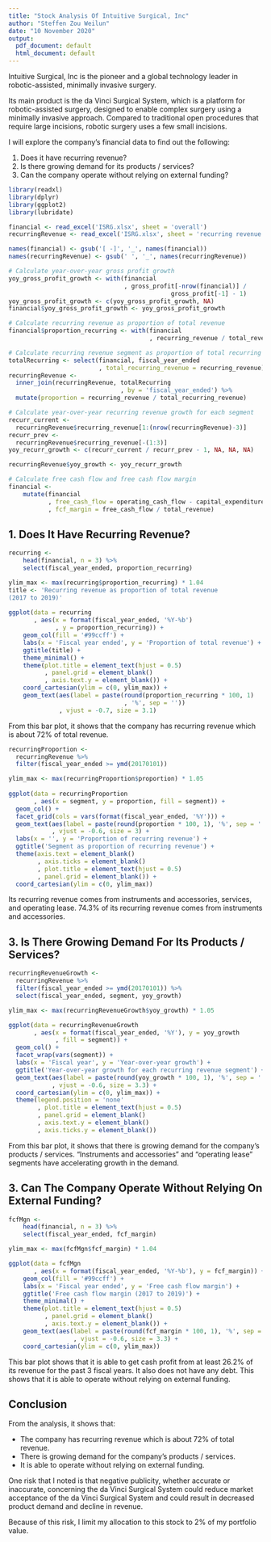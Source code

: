 ```yaml
---
title: "Stock Analysis Of Intuitive Surgical, Inc"
author: "Steffen Zou Weilun"
date: "10 November 2020"
output:
  pdf_document: default
  html_document: default
---
```


Intuitive Surgical, Inc is the pioneer and a global technology leader in robotic-assisted, minimally invasive surgery.

Its main product is the da Vinci Surgical System, which is a platform for robotic-assisted surgery, designed to enable complex surgery using a minimally invasive approach. Compared to traditional open procedures that require large incisions, robotic surgery uses a few small incisions.

I will explore the company's financial data to find out the following:

1. Does it have recurring revenue?
2. Is there growing demand for its products / services?
3. Can the company operate without relying on external funding?

```r
library(readxl)
library(dplyr)
library(ggplot2)
library(lubridate)

financial <- read_excel('ISRG.xlsx', sheet = 'overall')
recurringRevenue <- read_excel('ISRG.xlsx', sheet = 'recurring revenue')

names(financial) <- gsub('[ -]', '_', names(financial))
names(recurringRevenue) <- gsub(' ', '_', names(recurringRevenue))

# Calculate year-over-year gross profit growth
yoy_gross_profit_growth <- with(financial
                                , gross_profit[-nrow(financial)] / 
                                             gross_profit[-1] - 1)
yoy_gross_profit_growth <- c(yoy_gross_profit_growth, NA)
financial$yoy_gross_profit_growth <- yoy_gross_profit_growth

# Calculate recurring revenue as proportion of total revenue
financial$proportion_recurring <- with(financial
                                       , recurring_revenue / total_revenue)

# Calculate recurring revenue segment as proportion of total recurring revenue
totalRecurring <- select(financial, fiscal_year_ended
                         , total_recurring_revenue = recurring_revenue)
recurringRevenue <- 
  inner_join(recurringRevenue, totalRecurring
                               , by = 'fiscal_year_ended') %>%
  mutate(proportion = recurring_revenue / total_recurring_revenue)

# Calculate year-over-year recurring revenue growth for each segment
recurr_current <- 
  recurringRevenue$recurring_revenue[1:(nrow(recurringRevenue)-3)]
recurr_prev <- 
  recurringRevenue$recurring_revenue[-(1:3)]
yoy_recurr_growth <- c(recurr_current / recurr_prev - 1, NA, NA, NA)

recurringRevenue$yoy_growth <- yoy_recurr_growth

# Calculate free cash flow and free cash flow margin
financial <- 
    mutate(financial
           , free_cash_flow = operating_cash_flow - capital_expenditure
           , fcf_margin = free_cash_flow / total_revenue)
```


## 1. Does It Have Recurring Revenue?

```r
recurring <-
    head(financial, n = 3) %>%
    select(fiscal_year_ended, proportion_recurring)

ylim_max <- max(recurring$proportion_recurring) * 1.04
title <- 'Recurring revenue as proportion of total revenue 
(2017 to 2019)'
    
ggplot(data = recurring
       , aes(x = format(fiscal_year_ended, '%Y-%b')
             , y = proportion_recurring)) +
    geom_col(fill = '#99ccff') +
    labs(x = 'Fiscal year ended', y = 'Proportion of total revenue') +
    ggtitle(title) +
    theme_minimal() +
    theme(plot.title = element_text(hjust = 0.5)
          , panel.grid = element_blank()
          , axis.text.y = element_blank()) +
    coord_cartesian(ylim = c(0, ylim_max)) +
    geom_text(aes(label = paste(round(proportion_recurring * 100, 1)
                                , '%', sep = ''))
              , vjust = -0.7, size = 3.1)
```

From this bar plot, it shows that the company has recurring revenue which is about 72% of total revenue.

```r
recurringProportion <- 
  recurringRevenue %>% 
  filter(fiscal_year_ended >= ymd(20170101))

ylim_max <- max(recurringProportion$proportion) * 1.05
  
ggplot(data = recurringProportion
       , aes(x = segment, y = proportion, fill = segment)) +
  geom_col() +
  facet_grid(cols = vars(format(fiscal_year_ended, '%Y'))) +
  geom_text(aes(label = paste(round(proportion * 100, 1), '%', sep = ''))
            , vjust = -0.6, size = 3) +
  labs(x = '', y = 'Proportion of recurring revenue') +
  ggtitle('Segment as proportion of recurring revenue') +
  theme(axis.text = element_blank()
        , axis.ticks = element_blank()
        , plot.title = element_text(hjust = 0.5)
        , panel.grid = element_blank()) +
  coord_cartesian(ylim = c(0, ylim_max))
```

Its recurring revenue comes from instruments and accessories, services, and operating lease. 74.3% of its recurring revenue comes from instruments and accessories.


## 3. Is There Growing Demand For Its Products / Services?

```r
recurringRevenueGrowth <- 
  recurringRevenue %>% 
  filter(fiscal_year_ended >= ymd(20170101)) %>%
  select(fiscal_year_ended, segment, yoy_growth)

ylim_max <- max(recurringRevenueGrowth$yoy_growth) * 1.05

ggplot(data = recurringRevenueGrowth
       , aes(x = format(fiscal_year_ended, '%Y'), y = yoy_growth
             , fill = segment)) +
  geom_col() +
  facet_wrap(vars(segment)) +
  labs(x = 'Fiscal year', y = 'Year-over-year growth') +
  ggtitle('Year-over-year growth for each recurring revenue segment') +
  geom_text(aes(label = paste(round(yoy_growth * 100, 1), '%', sep = ''))
            , vjust = -0.6, size = 3.3) +
  coord_cartesian(ylim = c(0, ylim_max)) +
  theme(legend.position = 'none'
        , plot.title = element_text(hjust = 0.5)
        , panel.grid = element_blank()
        , axis.text.y = element_blank()
        , axis.ticks.y = element_blank())
```

From this bar plot, it shows that there is growing demand for the company's products / services. "Instruments and accessories" and "operating lease" segments have accelerating growth in the demand.


## 3. Can The Company Operate Without Relying On External Funding?

```r
fcfMgn <- 
    head(financial, n = 3) %>%
    select(fiscal_year_ended, fcf_margin)

ylim_max <- max(fcfMgn$fcf_margin) * 1.04

ggplot(data = fcfMgn
       , aes(x = format(fiscal_year_ended, '%Y-%b'), y = fcf_margin)) +
    geom_col(fill = '#99ccff') +
    labs(x = 'Fiscal year ended', y = 'Free cash flow margin') +
    ggtitle('Free cash flow margin (2017 to 2019)') +
    theme_minimal() +
    theme(plot.title = element_text(hjust = 0.5)
          , panel.grid = element_blank()
          , axis.text.y = element_blank()) +
    geom_text(aes(label = paste(round(fcf_margin * 100, 1), '%', sep = ''))
                  , vjust = -0.6, size = 3.3) +
    coord_cartesian(ylim = c(0, ylim_max))
```

This bar plot shows that it is able to get cash profit from at least 26.2% of its revenue for the past 3 fiscal years. It also does not have any debt. This shows that it is able to operate without relying on external funding.


## Conclusion

From the analysis, it shows that:

* The company has recurring revenue which is about 72% of total revenue.
* There is growing demand for the company's products / services.
* It is able to operate without relying on external funding.

One risk that I noted is that negative publicity, whether accurate or inaccurate, concerning the da Vinci Surgical System could reduce market acceptance of the da Vinci Surgical System and could result in decreased product demand and decline in revenue.

Because of this risk, I limit my allocation to this stock to 2% of my portfolio value.
